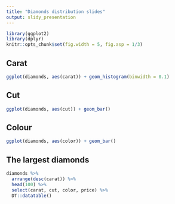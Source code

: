 ```yaml
---
title: "Diamonds distribution slides"
output: slidy_presentation
---
```


```r
library(ggplot2)
library(dplyr)
knitr::opts_chunk$set(fig.width = 5, fig.asp = 1/3)
```



## Carat

```r
ggplot(diamonds, aes(carat)) + geom_histogram(binwidth = 0.1)
```

## Cut

```r
ggplot(diamonds, aes(cut)) + geom_bar()
```

## Colour

```r
ggplot(diamonds, aes(color)) + geom_bar()
```



## The largest diamonds

```r
diamonds %>% 
  arrange(desc(carat)) %>% 
  head(100) %>% 
  select(carat, cut, color, price) %>% 
  DT::datatable()
```
